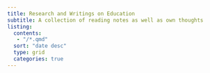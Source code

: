 ```yaml
---
title: Research and Writings on Education
subtitle: A collection of reading notes as well as own thoughts
listing:
  contents: 
   - "/*.qmd"
  sort: "date desc"
  type: grid
  categories: true
---
```


